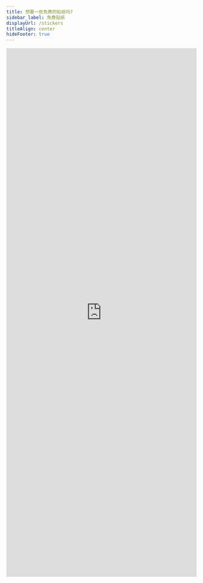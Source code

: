 ```yaml
---
title: 想要一些免费的贴纸吗?
sidebar_label: 免费贴纸
displayUrl: /stickers
titleAlign: center
hideFooter: true
---
```


<iframe
  class="airtable-embed"
  src="https://airtable.com/embed/shrzncpI6vHnCyEcZ?backgroundColor=cyan"
  frameborder="0"
  onmousewheel=""
  width="100%"
  height="1400"
  style={{ marginTop: "2rem", background: "transparent", border: "none" }}
></iframe>
